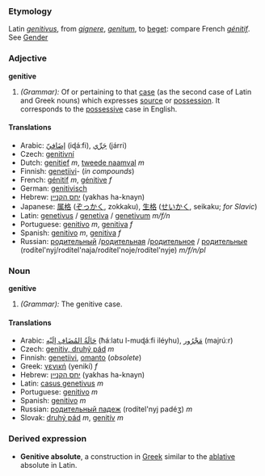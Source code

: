 ===Etymology===
Latin ''[[genitivus]]'', from ''[[gignere]]'', ''[[genitum]]'', to [[beget]]: compare French ''[[génitif]]''. See [[Gender]]
===Adjective===
'''genitive'''
#''(Grammar):'' Of or pertaining to that [[case]] (as the second case of Latin and Greek nouns) which expresses [[source]] or [[possession]].  It corresponds to the [[possessive]] case in English.
====Translations====
*Arabic: [[اضافي|إضَافيّ]] (iɖáːfi), [[جري|جَرِّي]] (járri)
*Czech: [[genitivní]]
*Dutch: [[genitief]] ''m'', [[tweede naamval]] ''m''
*Finnish: [[genetiivi]]- (''in compounds'')
*French: [[génitif]] ''m'', [[génitive]] ''f''
*German: [[genitivisch]]
*Hebrew: [[יחס הקנײן]] (yakhas ha-knayn)
*Japanese: [[属格]] ([[ぞっかく]], zokkaku), [[生格]] ([[せいかく]], seikaku; ''for Slavic'')
*Latin: [[genetivus]] / [[genetiva]] / [[genetivum]] ''m/f/n''
*Portuguese: [[genitivo]] ''m'', [[genitiva]] ''f''
*Spanish: [[genitivo]] ''m'', [[genitiva]] ''f''
*Russian: [[родительный]] /[[родительная]] /[[родительное]] / [[родительные]] (rodítel'nyj/rodítel'naja/rodítel'noje/rodítel'nyje) ''m/f/n/pl''

===Noun===
'''genitive'''
#''(Grammar):'' The genitive case.
====Translations====
*Arabic: [[حالة المضاف اليه|حَالَةُ المُضَافِ إلَيْه]] (ħáːlatu l-muɖáːfi iléyhu), [[مجرور|مَجْرُور]] (majrúːr)
*Czech: [[genitiv, druhý pád]]  ''m''
*Finnish: [[genetiivi]], [[omanto]] (''obsolete'')
*Greek: [[γενική]] (yenikí) ''f''
*Hebrew: [[יחס הקנײן]] (yakhas ha-knayn)
*Latin: [[casus genetivus]] ''m''
*Portuguese: [[genitivo]] ''m''
*Spanish: [[genitivo]] ''m''
*Russian: [[рoдитeльный пaдeж]] (rodítel'nyj padéʒ) ''m''
*Slovak: [[druhý pád]] ''m'', [[genitív]] ''m''

===Derived expression===
*'''Genitive absolute''', a construction in [[Greek]] similar to the [[ablative]] absolute in Latin.